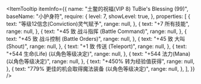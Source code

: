 
<ItemTooltip
  itemInfo={{
    name: "土鳖的祝福(VIP 8) TuBie's Blessing (99)",
    baseName: "小护身符",
    require: {
      level: 7,
      showLevel: true,
    },
    properties: [
      {
        text: "等级12信念(Conviction)灵气赋予",
        range: null,
      },
      {
        text: "+7 所有技能",
        range: null,
      },
      {
        text: "+45 致 战斗指挥 (Battle Command)",
        range: null,
      },
      {
        text: "+45 致 战斗控制 (Battle Orders)",
        range: null,
      },
      {
        text: "+45 致 大叫 (Shout)",
        range: null,
      },
      {
        text: "+1 致 传送 (Teleport)",
        range: null,
      },
      {
        text: "+544 生命(Life) (以角色等级决定)",
        range: null,
      },
      {
        text: "+544 法力(Mana) (以角色等级决定)",
        range: null,
      },
      {
        text: "+450% 转为经验值获得",
        range: null,
      },
      {
        text: "779% 更佳的机会取得魔法装备 (以角色等级决定)",
        range: null,
      },
    ],
  }}
/>